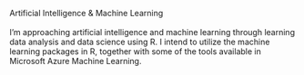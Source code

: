 Artificial Intelligence & Machine Learning<br>
<br>
I'm approaching artificial intelligence and machine learning through learning data analysis and data science using R.  I intend to utilize the machine learning packages in R, together with some of the tools available in Microsoft Azure Machine Learning.<br>
